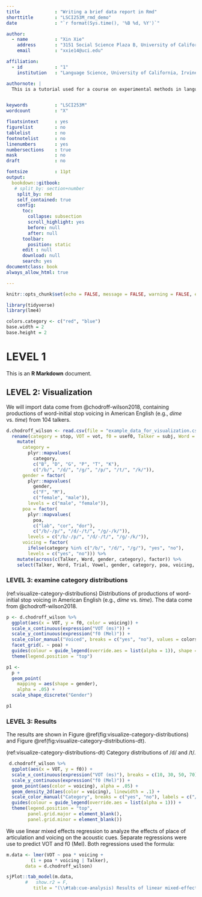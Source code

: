 ```yaml
---
title             : "Writing a brief data report in Rmd"
shorttitle        : "LSCI253M_rmd_demo"
date              : "`r format(Sys.time(), '%B %d, %Y')`"

author: 
  - name          : "Xin Xie"
    address       : "3151 Social Science Plaza B, University of California, Irvine CA 92697–5100"
    email         : "xxie14@uci.edu"

affiliation:
  - id            : "1"
    institution   : "Language Science, University of California, Irvine"

authornote: |
  This is a tutorial used for a course on experimental methods in language research.


keywords          : "LSCI253M"
wordcount         : "X"

floatsintext      : yes
figurelist        : no
tablelist         : no
footnotelist      : no
linenumbers       : yes
numbersections    : true
mask              : no
draft             : no

fontsize          : 11pt
output: 
  bookdown::gitbook:
   # split_by: section+number
    split_by: rmd
    self_contained: true
    config:
      toc:
        collapse: subsection
        scroll_highlight: yes
        before: null
        after: null
      toolbar:
        position: static
      edit : null
      download: null
      search: yes
documentclass: book
always_allow_html: true

---
```


```r
knitr::opts_chunk$set(echo = FALSE, message = FALSE, warning = FALSE, error=TRUE, cache = FALSE)
```


```r
library(tidyverse)
library(lme4)
```

```r
colors.category <- c("red", "blue")
base.width = 2
base.height = 2
```

# LEVEL 1

This is an **R Markdown** document. 

## LEVEL 2: Visualization

We will import data come from @chodroff-wilson2018, containing productions of word-initial stop voicing in American English (e.g., *dime* vs. *time*) from 104 talkers.

```r

d.chodroff_wilson <- read.csv(file = "example_data_for_visualization.csv") %>%
  rename(category = stop, VOT = vot, f0 = usef0, Talker = subj, Word = word, Trial = trial, Vowel = vowel) %>%
    mutate(
      category =
        plyr::mapvalues(
          category,
          c("B", "D", "G", "P", "T", "K"),
          c("/b/", "/d/", "/g/", "/p/", "/t/", "/k/")),
      gender = factor(
        plyr::mapvalues(
          gender,
          c("F", "M"),
          c("female", "male")),
        levels = c("male", "female")),
      poa = factor(
        plyr::mapvalues(
          poa,
          c("lab", "cor", "dor"),
          c("/b/-/p/", "/d/-/t/", "/g/-/k/")),
        levels = c("/b/-/p/", "/d/-/t/", "/g/-/k/")),
      voicing = factor(
        ifelse(category %in% c("/b/", "/d/", "/g/"), "yes", "no"),
        levels = c("yes", "no"))) %>%
    mutate(across(c(Talker, Word, gender, category), factor)) %>%
    select(Talker, Word, Trial, Vowel, gender, category, poa, voicing, VOT, f0)

```

### LEVEL 3: examine category distributions

(ref:visualize-category-distributions) Distributions of productions of word-initial stop voicing in American English (e.g., *dime* vs. *time*). The data come from @chodroff-wilson2018. 

```r
p <- d.chodroff_wilson %>% 
  ggplot(aes(x = VOT, y = f0, color = voicing)) +
  scale_x_continuous(expression("VOT (ms)")) +
  scale_y_continuous(expression("f0 (Mel)")) +
  scale_color_manual("Voiced", breaks = c("yes", "no"), values = colors.category) +
  facet_grid(. ~ poa) + 
  guides(colour = guide_legend(override.aes = list(alpha = 1)), shape = guide_legend(override.aes = list(alpha = 1))) + 
  theme(legend.position = "top")

p1 <- 
  p + 
  geom_point(
    mapping = aes(shape = gender),
    alpha = .05) +
  scale_shape_discrete("Gender") 

p1
```

### LEVEL 3: Results
The results are shown in Figure \@ref(fig:visualize-category-distributions) and Figure \@ref(fig:visualize-category-distributions-dt).

(ref:visualize-category-distributions-dt) Category distributions of /d/ and /t/.

```r
 d.chodroff_wilson %>%
  ggplot(aes(x = VOT, y = f0)) +
  scale_x_continuous(expression("VOT (ms)"), breaks = c(10, 30, 50, 70)) +
  scale_y_continuous(expression("f0 (Mel)")) +
  geom_point(aes(color = voicing), alpha = .05) +
  geom_density_2d(aes(color = voicing), linewidth = .1) +
  scale_color_manual("Category", breaks = c("yes", "no"), labels = c("/d/", "/t/"), values = colors.category) +
  guides(colour = guide_legend(override.aes = list(alpha = 1))) +
  theme(legend.position = "top",
        panel.grid.major = element_blank(), 
        panel.grid.minor = element_blank())
```
We use linear mixed effects regression to analyze the effects of place of articulation and voicing on the acoustic cues. Separate regressions were use to predict VOT and f0 (Mel). Both regressions used the formula:

\begin{equation}\label{eq:cue-regression}
\begin{split}
cue \sim 1 + poa * voicing + (1 + poa * voicing | Talker)
\end{split}
\end{equation}

```r
m.data <- lmer(VOT ~ poa * voicing + 
         (1 + poa * voicing | Talker), 
       data = d.chodroff_wilson)

sjPlot::tab_model(m.data,
       #   show.r2 = F,
          title = "(\\#tab:cue-analysis) Results of linear mixed-effects regression of VOTs.")
```